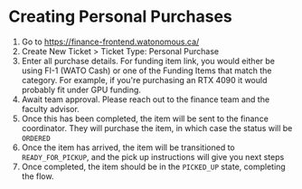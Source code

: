 # Creating Personal Purchases

1. Go to https://finance-frontend.watonomous.ca/
2. Create New Ticket > Ticket Type: Personal Purchase
3. Enter all purchase details. For funding item link, you would either be using FI-1 (WATO Cash) or one of the Funding Items that match the category. For example, if you're purchasing an RTX 4090 it would probably fit under GPU funding.
4. Await team approval. Please reach out to the finance team and the faculty advisor.
5. Once this has been completed, the item will be sent to the finance coordinator. They will purchase the item, in which case the status will be `ORDERED`
6. Once the item has arrived, the item will be transitioned to `READY_FOR_PICKUP`, and the pick up instructions will give you next steps
7. Once completed, the item should be in the `PICKED_UP` state, completing the flow.
